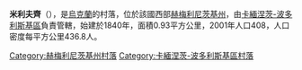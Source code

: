 {{coord|48|38|23|N|26|18|2|E|scale:100000|display=title}}

'''米利夫齊'''（{{lang-uk|Мілівці}}），是[[烏克蘭|烏克蘭]]的村落，位於該國西部[[赫梅利尼茨基州|赫梅利尼茨基州]]，由[[卡緬涅茨-波多利斯基區|卡緬涅茨-波多利斯基區]]負責管轄，始建於1840年，面積0.93平方公里，2001年人口408，人口密度每平方公里436.8人。

{{DEFAULTSORT:Мілівці}}
[[Category:赫梅利尼茨基州村落|Category:赫梅利尼茨基州村落]]
[[Category:卡緬涅茨-波多利斯基區村落|Category:卡緬涅茨-波多利斯基區村落]]


{{Khmelnytskyi-geo-stub}}